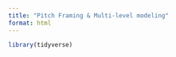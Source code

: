 ```yaml
---
title: "Pitch Framing & Multi-level modeling"
format: html
---
```


```r
library(tidyverse)

```


<!--
  0. Set up a guide for scraping savant data: link to Bill Petti's website
  1. Scrape pitch-by-pitch for a single season (2024); this takes a while!
  2. Fit a GAM : p_throws + stand + s(plate_x, plate_z)
  3. Take the estimated p-hat and convert to logistic scale; then do a mixed-model with player-level random effects
  4. Suggest pitch framing estimate as a project
-->